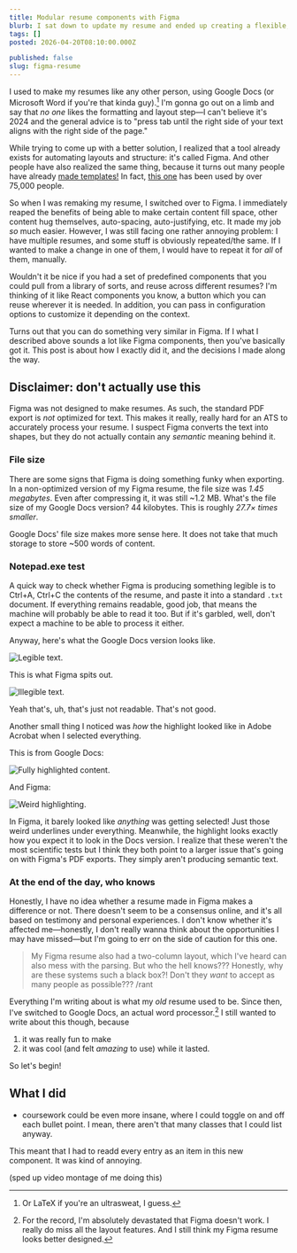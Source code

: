```yaml
---
title: Modular resume components with Figma
blurb: I sat down to update my resume and ended up creating a flexible, modular component system using Figma features like variables and properties.
tags: []
posted: 2026-04-20T08:10:00.000Z

published: false
slug: figma-resume
---
```


I used to make my resumes like any other person, using Google Docs (or Microsoft Word if you're that kinda guy).[^1] I'm gonna go out on a limb and say that _no one_ likes the formatting and layout step—I can't believe it's 2024 and the general advice is to "press tab until the right side of your text aligns with the right side of the page."

While trying to come up with a better solution, I realized that a tool already exists for automating layouts and structure: it's called Figma. And other people have also realized the same thing, because it turns out many people have already [made templates!](https://www.figma.com/community/search?resource_type=files&sort_by=relevancy&query=resume&editor_type=all&price=all&creators=all) In fact, [this one](https://www.figma.com/community/file/777098881940669714/cv-resume) has been used by over 75,000 people.

So when I was remaking my resume, I switched over to Figma. I immediately reaped the benefits of being able to make certain content fill space, other content hug themselves, auto-spacing, auto-justifying, etc. It made my job _so_ much easier. However, I was still facing one rather annoying problem: I have multiple resumes, and some stuff is obviously repeated/the same. If I wanted to make a change in one of them, I would have to repeat it for _all_ of them, manually.

Wouldn't it be nice if you had a set of predefined components that you could pull from a library of sorts, and reuse across different resumes? I'm thinking of it like React components you know, a button which you can reuse wherever it is needed. In addition, you can pass in configuration options to customize it depending on the context.

Turns out that you can do something very similar in Figma. If I what I described above sounds a lot like Figma components, then you've basically got it. This post is about how I exactly did it, and the decisions I made along the way.

## Disclaimer: don't actually use this

Figma was not designed to make resumes. As such, the standard PDF export is _not_ optimized for text. This makes it really, really hard for an ATS to accurately process your resume. I suspect Figma converts the text into shapes, but they do not actually contain any _semantic_ meaning behind it.

### File size

There are some signs that Figma is doing something funky when exporting. In a non-optimized version of my Figma resume, the file size was _1.45 megabytes_. Even after compressing it, it was still ~1.2 MB. What's the file size of my Google Docs version? 44 kilobytes. This is roughly _27.7× times smaller_.

Google Docs' file size makes more sense here. It does not take that much storage to store ~500 words of content.

### Notepad.exe test

A quick way to check whether Figma is producing something legible is to Ctrl+A, Ctrl+C the contents of the resume, and paste it into a standard `.txt` document. If everything remains readable, good job, that means the machine will probably be able to read it too. But if it's garbled, well, don't expect a machine to be able to process it either.

Anyway, here's what the Google Docs version looks like.

![Legible text.](txt-google.png)

This is what Figma spits out.

![Illegible text.](txt-figma.png)

Yeah that's, uh, that's just not readable. That's not good.

Another small thing I noticed was _how_ the highlight looked like in Adobe Acrobat when I selected everything.

This is from Google Docs:

![Fully highlighted content.](select-google.png)

And Figma:

![Weird highlighting.](select-figma.png)

In Figma, it barely looked like _anything_ was getting selected! Just those weird underlines under everything. Meanwhile, the highlight looks exactly how you expect it to look in the Docs version. I realize that these weren't the most scientific tests but I think they both point to a larger issue that's going on with Figma's PDF exports. They simply aren't producing semantic text.

### At the end of the day, who knows

Honestly, I have no idea whether a resume made in Figma makes a difference or not. There doesn't seem to be a consensus online, and it's all based on testimony and personal experiences. I don't know whether it's affected me—honestly, I don't really wanna think about the opportunities I may have missed—but I'm going to err on the side of caution for this one.

> My Figma resume also had a two-column layout, which I've heard can also mess with the parsing. But who the hell knows??? Honestly, why are these systems such a black box?! Don't they _want_ to accept as many people as possible??? /rant

Everything I'm writing about is what my _old_ resume used to be. Since then, I've switched to Google Docs, an actual word processor.[^2] I still wanted to write about this though, because

1. it was really fun to make
2. it was cool (and felt _amazing_ to use) while it lasted.

So let's begin!

## What I did

- coursework could be even more insane, where I could toggle on and off each bullet point. I mean, there aren't that many classes that I could list anyway.

This meant that I had to readd every entry as an item in this new component. It was kind of annoying.

(sped up video montage of me doing this)

[^1]: Or LaTeX if you're an ultrasweat, I guess.
[^2]: For the record, I'm absolutely devastated that Figma doesn't work. I really do miss all the layout features. And I still think my Figma resume looks better designed.
